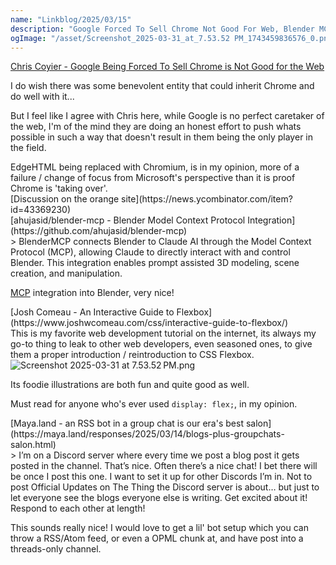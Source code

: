 ```yaml
---
name: "Linkblog/2025/03/15"
description: "Google Forced To Sell Chrome Not Good For Web, Blender MCP Server, Interactive Guide to Flexbox, RSS bot in a group chat."
ogImage: "/asset/Screenshot_2025-03-31_at_7.53.52 PM_1743459836576_0.png"
---
```


[Chris Coyier - Google Being Forced To Sell Chrome is Not Good for the Web](https://chriscoyier.net/2025/03/14/google-being-forced-to-sell-chrome-is-not-good-for-the-web/)

<div class="ml-[2rem] mb-8">
I do wish there was some benevolent entity that could inherit Chrome and do well with it...

But I feel like I agree with Chris here, while Google is no perfect caretaker of the web, I'm of the mind they are doing an honest effort to push whats possible in such a way that doesn't result in them being the only player in the field.

<div class="ml-[2rem] mb-8">
EdgeHTML being replaced with Chromium, is in my opinion, more of a failure / change of focus from Microsoft's perspective than it is proof Chrome is 'taking over'.

</div>
[Discussion on the orange site](https://news.ycombinator.com/item?id=43369230)

</div>
[ahujasid/blender-mcp - Blender Model Context Protocol Integration](https://github.com/ahujasid/blender-mcp)

<div class="ml-[2rem] mb-8">
> BlenderMCP connects Blender to Claude AI through the Model Context Protocol (MCP), allowing Claude to directly interact with and control Blender. This integration enables prompt assisted 3D modeling, scene creation, and manipulation.

[MCP](https://www.anthropic.com/news/model-context-protocol) integration into Blender, very nice!

</div>
[Josh Comeau - An Interactive Guide to Flexbox](https://www.joshwcomeau.com/css/interactive-guide-to-flexbox/)

<div class="ml-[2rem] mb-8">
This is my favorite web development tutorial on the internet, its always my go-to thing to leak to other web developers, even seasoned ones, to give them a proper introduction / reintroduction to CSS Flexbox.

<Image src='/asset/Screenshot_2025-03-31_at_7.53.52 PM_1743459836576_0.png' alt='Screenshot 2025-03-31 at 7.53.52 PM.png' width={541} height={480} />

Its foodie illustrations are both fun and quite good as well.

Must read for anyone who's ever used `display: flex;`, in my opinion.

</div>
[Maya.land - an RSS bot in a group chat is our era's best salon](https://maya.land/responses/2025/03/14/blogs-plus-groupchats-salon.html)

<div class="ml-[2rem] mb-8">
> I’m on a Discord server where every time we post a blog post it gets posted in the channel. That’s nice. Often there’s a nice chat! I bet there will be once I post this one. I want to set it up for other Discords I’m in. Not to post Official Updates on The Thing the Discord server is about… but just to let everyone see the blogs everyone else is writing. Get excited about it! Respond to each other at length!

This sounds really nice! I would love to get a lil' bot setup which you can throw a RSS/Atom feed, or even a OPML chunk at, and have post into a threads-only channel.

</div>
